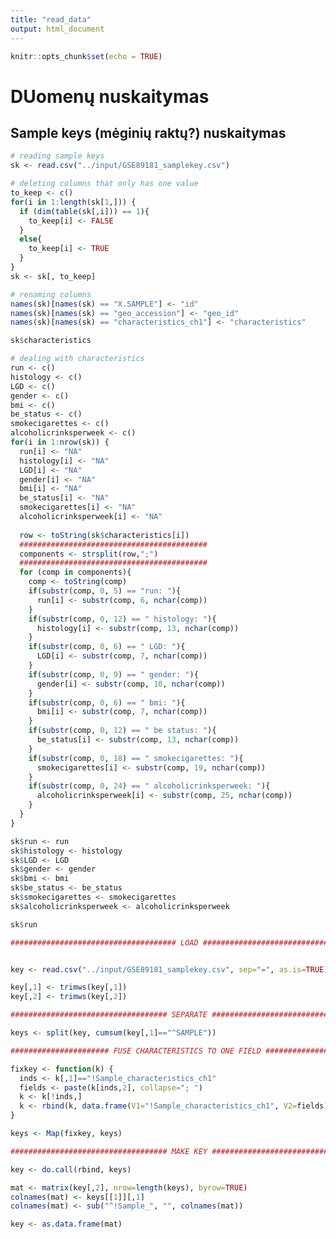 ```yaml
---
title: "read_data"
output: html_document
---
```


```r
knitr::opts_chunk$set(echo = TRUE)
```

# DUomenų nuskaitymas

## Sample keys (mėginių raktų?) nuskaitymas

```r
# reading sample keys
sk <- read.csv("../input/GSE89181_samplekey.csv")
```

```r
# deleting columns that only has one value
to_keep <- c()
for(i in 1:length(sk[1,])) {
  if (dim(table(sk[,i])) == 1){
    to_keep[i] <- FALSE
  }
  else{
    to_keep[i] <- TRUE
  }
}
sk <- sk[, to_keep]
```

```r
# renaming columns
names(sk)[names(sk) == "X.SAMPLE"] <- "id"
names(sk)[names(sk) == "geo_accession"] <- "geo_id"
names(sk)[names(sk) == "characteristics_ch1"] <- "characteristics"
```

```r
sk$characteristics
```

```r
# dealing with characteristics
run <- c()
histology <- c()
LGD <- c()
gender <- c()
bmi <- c()
be_status <- c()
smokecigarettes <- c()
alcoholicrinksperweek <- c()
for(i in 1:nrow(sk)) {
  run[i] <- "NA"
  histology[i] <- "NA"
  LGD[i] <- "NA"
  gender[i] <- "NA"
  bmi[i] <- "NA"
  be_status[i] <- "NA"
  smokecigarettes[i] <- "NA"
  alcoholicrinksperweek[i] <- "NA"
  
  row <- toString(sk$characteristics[i])
  ##########################################
  components <- strsplit(row,";")
  ##########################################
  for (comp in components){
    comp <- toString(comp)
    if(substr(comp, 0, 5) == "run: "){
      run[i] <- substr(comp, 6, nchar(comp))
    }
    if(substr(comp, 0, 12) == " histology: "){
      histology[i] <- substr(comp, 13, nchar(comp))
    }
    if(substr(comp, 0, 6) == " LGD: "){
      LGD[i] <- substr(comp, 7, nchar(comp))
    }
    if(substr(comp, 0, 9) == " gender: "){
      gender[i] <- substr(comp, 10, nchar(comp))
    }
    if(substr(comp, 0, 6) == " bmi: "){
      bmi[i] <- substr(comp, 7, nchar(comp))
    }
    if(substr(comp, 0, 12) == " be status: "){
      be_status[i] <- substr(comp, 13, nchar(comp))
    }
    if(substr(comp, 0, 18) == " smokecigarettes: "){
      smokecigarettes[i] <- substr(comp, 19, nchar(comp))
    }
    if(substr(comp, 0, 24) == " alcoholicrinksperweek: "){
      alcoholicrinksperweek[i] <- substr(comp, 25, nchar(comp))
    }
  }
}
```

```r
sk$run <- run
sk$histology <- histology
sk$LGD <- LGD
sk$gender <- gender
sk$bmi <- bmi
sk$be_status <- be_status
sk$smokecigarettes <- smokecigarettes
sk$alcoholicrinksperweek <- alcoholicrinksperweek
```

```r
sk$run
```


```r
##################################### LOAD #####################################


key <- read.csv("../input/GSE89181_samplekey.csv", sep="=", as.is=TRUE)

key[,1] <- trimws(key[,1])
key[,2] <- trimws(key[,2])

################################### SEPARATE ###################################

keys <- split(key, cumsum(key[,1]=="^SAMPLE"))

###################### FUSE CHARACTERISTICS TO ONE FIELD #######################

fixkey <- function(k) {
  inds <- k[,1]=="!Sample_characteristics_ch1"
  fields <- paste(k[inds,2], collapse="; ")
  k <- k[!inds,]
  k <- rbind(k, data.frame(V1="!Sample_characteristics_ch1", V2=fields))
}

keys <- Map(fixkey, keys)

################################### MAKE KEY ###################################

key <- do.call(rbind, keys)

mat <- matrix(key[,2], nrow=length(keys), byrow=TRUE)
colnames(mat) <- keys[[1]][,1]
colnames(mat) <- sub("^!Sample_", "", colnames(mat))

key <- as.data.frame(mat)
```

